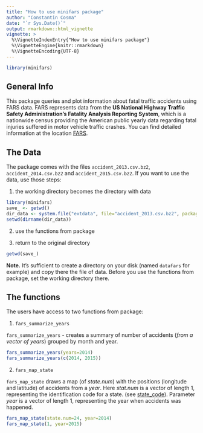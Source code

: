 ```yaml
---
title: "How to use minifars package"
author: "Constantin Cosma"
date: "`r Sys.Date()`"
output: rmarkdown::html_vignette
vignette: >
  %\VignetteIndexEntry{"How to use minifars package"}
  %\VignetteEngine{knitr::rmarkdown}
  %\VignetteEncoding{UTF-8}
---
```


```r
library(minifars)
```

## General Info

This package queries and plot information about fatal traffic accidents using FARS data.
FARS represents data from the __US National Highway Traffic Safety Administration's Fatality Analysis Reporting System__, which is a nationwide census providing the American public yearly data regarding fatal injuries suffered in motor vehicle traffic crashes.
You can find detailed information at the location [FARS](https://crashstats.nhtsa.dot.gov/#/DocumentTypeList/4).

## The Data

The package comes with the files `accident_2013.csv.bz2`, `accident_2014.csv.bz2` and `accident_2015.csv.bz2`. If you want to use the data, use those steps:

1. the working directory becomes the directory with data
```r
library(minifars)
save_ <- getwd()
dir_data <- system.file("extdata", file="accident_2013.csv.bz2", package="minifars")
setwd(dirname(dir_data))
```

2. use the functions from package

3. return to the original directory
```r
getwd(save_)
```

__Note.__
It's sufficient to create a directory on your disk (named `datafars` for example) and copy there the file of data. Before you use the functions from package, set the working directory there.


## The functions

The users have access to two functions from package:

1. `fars_summarize_years`

`fars_summarize_years` - creates a summary of number of accidents (_from a vector of years_) grouped by month and year.

```r
fars_summarize_years(years=2014)
fars_summarize_years(c(2014, 2015))
```


2. `fars_map_state`

`fars_map_state` draws a map (of _state.num_) with the positions (longitude and latitude) of accidents from a _year_. Here _stat.num_ is a vector of length 1, representing the identification code for a state. (see [state_code](https://crashstats.nhtsa.dot.gov/Api/Public/ViewPublication/812315#27)).
Parameter _year_ is a vector of length 1, representing the year when accidents was happened.


```r
fars_map_state(state.num=24, year=2014)
fars_map_state(1, year=2015)
```
